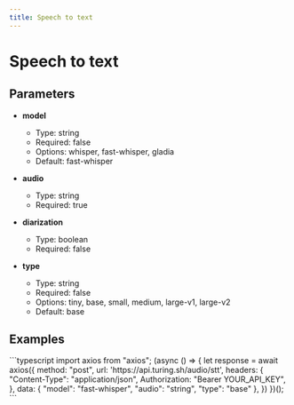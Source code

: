 ```yaml
---
title: Speech to text
---
```


# Speech to text

## Parameters


- **model**
  - Type: string
  - Required: false
  - Options: whisper, fast-whisper, gladia
  - Default: fast-whisper

- **audio**
  - Type: string
  - Required: true

- **diarization**
  - Type: boolean
  - Required: false

- **type**
  - Type: string
  - Required: false
  - Options: tiny, base, small, medium, large-v1, large-v2
  - Default: base

## Examples

<CodeGroup title="Speech to text example">
  ```typescript
  import axios from "axios";
  (async () => {
    let response = await axios({
      method: "post",
      url: 'https://api.turing.sh/audio/stt',
      headers: {
        "Content-Type": "application/json",
        Authorization: "Bearer YOUR_API_KEY",
      },
      data: {
  "model": "fast-whisper",
  "audio": "string",
  "type": "base"
},
    })
  })();
  ```
</CodeGroup>